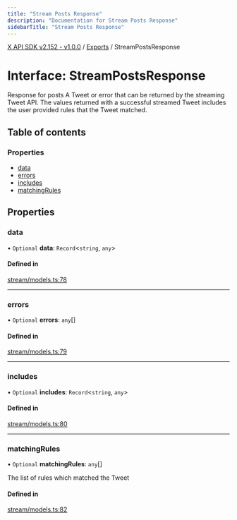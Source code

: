 ```yaml
---
title: "Stream Posts Response"
description: "Documentation for Stream Posts Response"
sidebarTitle: "Stream Posts Response"
---
```


[X API SDK v2.152 - v1.0.0](../README.md) / [Exports](../modules.md) / StreamPostsResponse

# Interface: StreamPostsResponse

Response for posts
A Tweet or error that can be returned by the streaming Tweet API. The values returned with a successful streamed Tweet includes the user provided rules that the Tweet matched.

## Table of contents

### Properties

- [data](StreamPostsResponse.md#data)
- [errors](StreamPostsResponse.md#errors)
- [includes](StreamPostsResponse.md#includes)
- [matchingRules](StreamPostsResponse.md#matchingrules)

## Properties

### data

• `Optional` **data**: `Record`\<`string`, `any`\>

#### Defined in

[stream/models.ts:78](https://github.com/xdevplatform/xdk/blob/ad4172ef5f68f089e0f077a190b271016dd35bf7/xdk/typescript/src/stream/models.ts#L78)

___

### errors

• `Optional` **errors**: `any`[]

#### Defined in

[stream/models.ts:79](https://github.com/xdevplatform/xdk/blob/ad4172ef5f68f089e0f077a190b271016dd35bf7/xdk/typescript/src/stream/models.ts#L79)

___

### includes

• `Optional` **includes**: `Record`\<`string`, `any`\>

#### Defined in

[stream/models.ts:80](https://github.com/xdevplatform/xdk/blob/ad4172ef5f68f089e0f077a190b271016dd35bf7/xdk/typescript/src/stream/models.ts#L80)

___

### matchingRules

• `Optional` **matchingRules**: `any`[]

The list of rules which matched the Tweet

#### Defined in

[stream/models.ts:82](https://github.com/xdevplatform/xdk/blob/ad4172ef5f68f089e0f077a190b271016dd35bf7/xdk/typescript/src/stream/models.ts#L82)
